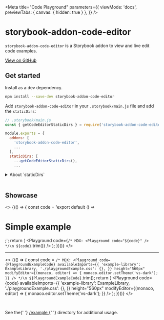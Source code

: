 
<Meta
  title="Code Playground"
  parameters={{
    viewMode: 'docs',
    previewTabs: { canvas: { hidden: true } },
  }}
/>

# storybook-addon-code-editor

`storybook-addon-code-editor` is a Storybook addon to view and live edit code examples.

<p>
  <a href="https://github.com/JeremyRH/storybook-addon-code-editor" target="_blank">
    View on GitHub
  </a>
</p>

## Get started

Install as a dev dependency.

```sh
npm install --save-dev storybook-addon-code-editor
```

Add `storybook-addon-code-editor` in your `.storybook/main.js` file and add the `staticDirs`:

```js
// .storybook/main.js
const { getCodeEditorStaticDirs } = require('storybook-addon-code-editor/getStaticDirs');

module.exports = {
  addons: [
    'storybook-addon-code-editor',
    ...
  ],
  staticDirs: [
    ...getCodeEditorStaticDirs(),
    ...
```

<details>
<summary>About `staticDirs`</summary>

`staticDirs` sets a list of directories of static files to be loaded by Storybook.
The editor ([monaco-editor](https://github.com/microsoft/monaco-editor)) requires these extra static files to be available at runtime.

Additional static files can be added using the `getExtraStaticDir` helper from `storybook-addon-code-editor/getStaticDirs`:

```js
// .storybook/main.js
const {
  getCodeEditorStaticDirs,
  getExtraStaticDir,
} = require('storybook-addon-code-editor/getStaticDirs');

module.exports = {
  staticDirs: [
    ...getCodeEditorStaticDirs(),
    getExtraStaticDir('monaco-editor/esm'), // hosted at: monaco-editor/esm
    ...
```

</details>

<br />

## Showcase

<>
  {(() => {
    const code = 'export default () => <h1>Simple example</h1>;';
    return (
      <Playground
        code={`
/* MDX:
<Playground code="${code}" />
*/\n
${code}
        `.trim()}
      />
    );
  })()}
</>

---

<>
  {(() => {
    const code = `
/* MDX:
<Playground
  code={PlaygroundExampleCode}
  availableImports={{
    'example-library': ExampleLibrary,
    './playgroundExample.css': {},
  }}
  height="560px"
  modifyEditor={(monaco, editor) => {
    monaco.editor.setTheme('vs-dark');
  }}
/>
*/\n
${PlaygroundExampleCode}
    `.trim();
    return (
      <Playground
        code={code}
        availableImports={{
          'example-library': ExampleLibrary,
          './playgroundExample.css': {},
        }}
        height="560px"
        modifyEditor={(monaco, editor) => {
          monaco.editor.setTheme('vs-dark');
        }}
      />
    );
  })()}
</>

<br />

<p>
  See the{' '}
  <a
    href="https://github.com/JeremyRH/storybook-addon-code-editor/tree/main/example"
    target="_blank"
  >
    /example
  </a>{' '}
  directory for additional usage.
</p>
